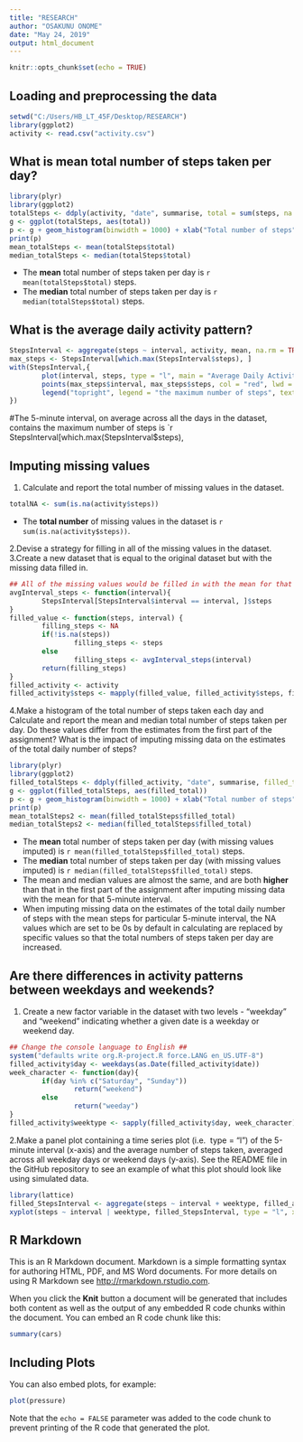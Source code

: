 ---
title: "RESEARCH"
author: "OSAKUNU ONOME"
date: "May 24, 2019"
output: html_document
---

```{r setup, include=FALSE}
knitr::opts_chunk$set(echo = TRUE)
```
## Loading and preprocessing the data
```{r, echo = TRUE}
setwd("C:/Users/HB_LT_45F/Desktop/RESEARCH")
library(ggplot2)
activity <- read.csv("activity.csv")
```

## What is mean total number of steps taken per day?
```{r, echo = TRUE}
library(plyr)
library(ggplot2)
totalSteps <- ddply(activity, "date", summarise, total = sum(steps, na.rm = TRUE))
g <- ggplot(totalSteps, aes(total))
p <- g + geom_histogram(binwidth = 1000) + xlab("Total number of steps") + ylab("Frequency") + labs(title = "Histogram of total steps taken per day") 
print(p)
mean_totalSteps <- mean(totalSteps$total)
median_totalSteps <- median(totalSteps$total)
```

* The **mean** total number of steps taken per day is `r mean(totalSteps$total)` steps.
* The **median** total number of steps taken per day is `r median(totalSteps$total)` steps.

## What is the average daily activity pattern?

```{r, echo = TRUE}
StepsInterval <- aggregate(steps ~ interval, activity, mean, na.rm = TRUE)
max_steps <- StepsInterval[which.max(StepsInterval$steps), ]
with(StepsInterval,{
        plot(interval, steps, type = "l", main = "Average Daily Activity Pattern", xlab = "5-minute interval", ylab = "Average number of steps taken")
        points(max_steps$interval, max_steps$steps, col = "red", lwd = 2, pch = 19)
        legend("topright", legend = "the maximum number of steps", text.col = "red", cex = 0.5, bty = "n")
})
```
#The 5-minute interval, on average across all the days in the dataset, contains the maximum number of steps is  `r StepsInterval[which.max(StepsInterval$steps), 

## Imputing missing values
1. Calculate and report the total number of missing values in the dataset.
```{r echi = TRUE}
totalNA <- sum(is.na(activity$steps))
```

* The **total number** of missing values in the dataset is `r sum(is.na(activity$steps))`.

2.Devise a strategy for filling in all of the missing values in the dataset. 
3.Create a new dataset that is equal to the original dataset but with the missing data filled in.
```{r echo = TRUE}
## All of the missing values would be filled in with the mean for that 5-minute interval ##
avgInterval_steps <- function(interval){
        StepsInterval[StepsInterval$interval == interval, ]$steps
}
filled_value <- function(steps, interval) {
        filling_steps <- NA
        if(!is.na(steps))
                filling_steps <- steps
        else
                filling_steps <- avgInterval_steps(interval)
        return(filling_steps)
}
filled_activity <- activity
filled_activity$steps <- mapply(filled_value, filled_activity$steps, filled_activity$interval)
```

4.Make a histogram of the total number of steps taken each day and Calculate and report the mean and median total number of steps taken per day. Do these values differ from the estimates from the first part of the assignment? What is the impact of imputing missing data on the estimates of the total daily number of steps?

```{r echo = TRUE}
library(plyr)
library(ggplot2)
filled_totalSteps <- ddply(filled_activity, "date", summarise, filled_total = sum(steps))
g <- ggplot(filled_totalSteps, aes(filled_total))
p <- g + geom_histogram(binwidth = 1000) + xlab("Total number of steps") + ylab("Frequency") + labs(title = "Histogram of total steps taken per day (Missing values imputed)") 
print(p)
mean_totalSteps2 <- mean(filled_totalSteps$filled_total)
median_totalSteps2 <- median(filled_totalSteps$filled_total)
```

* The **mean** total number of steps taken per day (with missing values imputed) is `r mean(filled_totalSteps$filled_total)` steps.
* The **median** total number of steps taken per day (with missing values imputed) is `r median(filled_totalSteps$filled_total)` steps.
* The mean and median values are almost the same, and are both **higher** than that in the first part of the assignment after imputing missing data with the mean for that 5-minute interval. 
* When imputing missing data on the estimates of the total daily number of steps with the mean steps for particular 5-minute interval, the NA values which are set to be 0s by default in calculating are replaced by specific values so that the total numbers of steps taken per day are increased.

## Are there differences in activity patterns between weekdays and weekends?

1. Create a new factor variable in the dataset with two levels - "weekday" and "weekend" indicating whether a given date is a weekday or weekend day.

```{r echo = TRUE}
## Change the console language to English ##
system("defaults write org.R-project.R force.LANG en_US.UTF-8")
filled_activity$day <- weekdays(as.Date(filled_activity$date))
week_character <- function(day){
        if(day %in% c("Saturday", "Sunday"))
                return("weekend")
        else
                return("weeday")
}
filled_activity$weektype <- sapply(filled_activity$day, week_character)
```

2.Make a panel plot containing a time series plot (i.e. 
type = "l") of the 5-minute interval (x-axis) and the average number of steps taken, averaged across all weekday days or weekend days (y-axis). See the README file in the GitHub repository to see an example of what this plot should look like using simulated data.

```{r echo = TRUE}
library(lattice)
filled_StepsInterval <- aggregate(steps ~ interval + weektype, filled_activity, mean, na.rm = TRUE)
xyplot(steps ~ interval | weektype, filled_StepsInterval, type = "l", xlab = "the 5-minute interval", ylab = "the average number of steps", main = "Average Daily Activity Pattern Between Weekdays and Weekends", layout = c(1,2))
```
## R Markdown

This is an R Markdown document. Markdown is a simple formatting syntax for authoring HTML, PDF, and MS Word documents. For more details on using R Markdown see <http://rmarkdown.rstudio.com>.

When you click the **Knit** button a document will be generated that includes both content as well as the output of any embedded R code chunks within the document. You can embed an R code chunk like this:

```{r cars}
summary(cars)
```

## Including Plots

You can also embed plots, for example:

```{r pressure, echo=FALSE}
plot(pressure)
```

Note that the `echo = FALSE` parameter was added to the code chunk to prevent printing of the R code that generated the plot.

